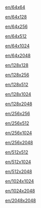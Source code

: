 [[en/64x64]]

[[en/64x128]]

[[en/64x256]]

[[en/64x512]]

[[en/64x1024]]

[[en/64x2048]]

[[en/128x128]]

[[en/128x256]]

[[en/128x512]]

[[en/128x1024]]

[[en/128x2048]]

[[en/256x256]]

[[en/256x512]]

[[en/256x1024]]

[[en/256x2048]]

[[en/512x512]]

[[en/512x1024]]

[[en/512x2048]]

[[en/1024x1024]]

[[en/1024x2048]]

[[en/2048x2048]]